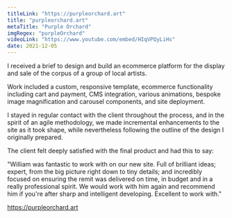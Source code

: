```yaml
---
titleLink: "https://purpleorchard.art"
title: "purpleorchard.art"
metaTitle: "Purple Orchard"
imgRegex: "purpleOrchard"
videoLink: "https://www.youtube.com/embed/HIqVPQyLiHs"
date: 2021-12-05
---
```



I received a brief to design and build an ecommerce platform for the display and sale of the corpus of a group of local artists.

Work included a custom, responsive template, ecommerce functionality including cart and payment, CMS integration, various animations, bespoke image magnification and carousel components, and site deployment.

I stayed in regular contact with the client throughout the process, and in the spirit of an agile methodology, we made incremental enhancements to the site as it took shape, while nevertheless following the outline of the design I originally prepared.

The client felt deeply satisfied with the final product and had this to say:

"William was fantastic to work with on our new site. Full of brilliant ideas; expert, from the big picture right down to tiny details; and incredibly focused on ensuring the remit was delivered on time, in budget and in a really professional spirit. We would work with him again and recommend him if you're after sharp and intelligent developing. Excellent to work with."

<div className="flex justify-center"><SpanRev><a href="https://purpleorchard.art">https://purpleorchard.art</a></SpanRev></div>

